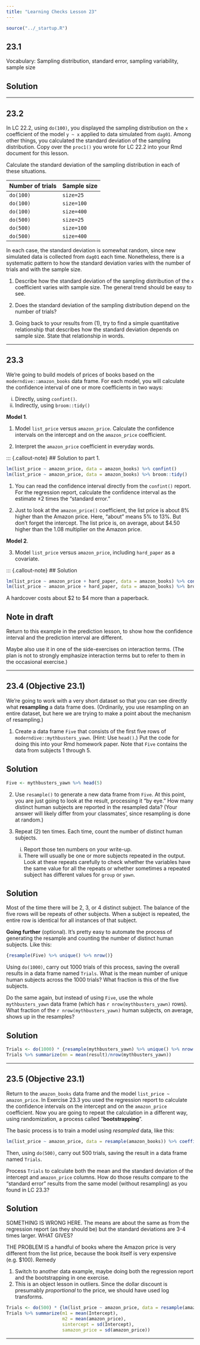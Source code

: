 ```yaml
---
title: "Learning Checks Lesson 23"
---
```


```r
source("../_startup.R")
```

## 23.1

Vocabulary: Sampling distribution, standard error, sampling variability, sample size

::: {.callout-note}
## Solution

:::

--------


## 23.2

In LC 22.2, using `do(100)`, you displayed the sampling distribution on the `x` coefficient of the model `y ~ x` applied to data simulated from `dag01`. Among other things, you calculated the standard deviation of the sampling distribution. Copy over the `proc1()` you wrote for LC 22.2 into your Rmd document for this lesson.

Calculate the standard deviation of the sampling distribution in each of these situations.

Number of trials  |  Sample size
------------------|---------------
`do(100)`         | `size=25`
`do(100)`         | `size=100`
`do(100)`         | `size=400`
`do(500)`         | `size=25`
`do(500)`         | `size=100`
`do(500)`         | `size=400`

In each case, the standard deviation is somewhat random, since new simulated data is collected from `dag01` each time. Nonetheless, there is a systematic pattern to how the standard deviation varies with the number of trials and with the sample size.

1. Describe how the standard deviation of the sampling distribution of the `x` coefficient varies with sample size. The general trend should be easy to see.

2. Does the standard deviation of the sampling distribution depend on the number of trials?

3. Going back to your results from (1), try to find a simple quantitative relationship that describes how the standard deviation depends on sample size. State that relationship in words.

-----------

## 23.3

We're going to build models of prices of books based on the `moderndive::amazon_books` data frame. For each model, you will calculate the confidence interval of one or more coefficients in two ways:

i. Directly, using `confint()`.
ii. Indirectly, using `broom::tidy()`

**Model 1**. 

1. Model `list_price` versus `amazon_price`. Calculate the confidence intervals on the intercept and on the `amazon_price` coefficient.

2. Interpret the `amazon_price` coefficient in everyday words.

::: {.callout-note}
## Solution to part 1.

```r
lm(list_price ~ amazon_price, data = amazon_books) %>% confint()
lm(list_price ~ amazon_price, data = amazon_books) %>% broom::tidy()
```

1. You can read the confidence interval directly from the `confint()` report. For the regression report, calculate the confidence interval as the estimate $\pm 2$ times the "standard error."

2. Just to look at the `amazon_price()` coefficient, the list price is about 8% higher than the Amazon price. Here, "about" means 5% to 13%. But don't forget the intercept. The list price is, on average, about $4.50 higher than the 1.08 multiplier on the Amazon price.


**Model 2**.

3. Model `list_price` versus `amazon_price`, including `hard_paper` as a covariate.

::: {.callout-note}
## Solution

```r
lm(list_price ~ amazon_price + hard_paper, data = amazon_books) %>% confint()
lm(list_price ~ amazon_price + hard_paper, data = amazon_books) %>% broom::tidy()
```

A hardcover costs about $2 to $4 more than a paperback.


::: {.callout-warning}
## Note in draft
Return to this example in the prediction lesson, to show how the confidence interval and the prediction interval are different.

Maybe also use it in one of the side-exercises on interaction terms. (The plan is not to strongly emphasize interaction terms but to refer to them in the occasional exercise.)
:::

-------------

## 23.4 (Objective 23.1)

We're going to work with a very short dataset so that you can see directly what **resampling** a data frame does. (Ordinarily, you use resampling on an entire dataset, but here we are trying to make a point about the mechanism of resampling.)

1. Create a data frame `Five` that consists of the first five rows of `moderndive::mythbusters_yawn`. (Hint: Use `head()`.) Put the code for doing this into your Rmd homework paper. Note that `Five` contains the data from subjects 1 through 5.

::: {.callout-note}
## Solution

```r
Five <- mythbusters_yawn %>% head(5)
```
:::

2. Use `resample()` to generate a new data frame from `Five`. At this point, you are just going to look at the result, processing it "by eye." How many distinct human subjects are reported in the resampled data? (Your answer will likely differ from your classmates', since resampling is done at random.)

3. Repeat (2) ten times. Each time, count the number of distinct human subjects. 

    i. Report those ten numbers on your write-up.
    ii. There will usually be one or more subjects repeated in the output. Look at these repeats carefully to check whether the variables have the same value for all the repeats or whether sometimes a repeated subject has different values for `group` or `yawn`. 
    
::: {.callout-note}
## Solution

Most of the time there will be 2, 3, or 4 distinct subject. The balance of the five rows will be repeats of other subjects. When a subject is repeated, the entire row is identical for all instances of that subject.
:::

**Going further** (optional). It's pretty easy to automate the process of generating the resample and counting the number of distinct human subjects. Like this:

```r
{resample(Five) %>% unique() %>% nrow()}
```

Using `do(1000)`, carry out 1000 trials of this process, saving the overall results in a data frame named `Trials`. What is the mean number of unique human subjects across the 1000 trials? What fraction is this of the five subjects.

Do the same again, but instead of using `Five`, use the whole `mythbusters_yawn` data frame (which has `r nrow(mythbusters_yawn)` rows).  What fraction of the `r nrow(mythbusters_yawn)` human subjects, on average, shows up in the resamples?

::: {.callout-note}
## Solution

```r
Trials <- do(1000) * {resample(mythbusters_yawn) %>% unique() %>% nrow()}
Trials %>% summarize(mn = mean(result)/nrow(mythbusters_yawn))
```
:::


-------------

## 23.5 (Objective 23.1)

Return to the `amazon_books` data frame and the model `list_price ~ amazon_price`. In Exercise 23.3 you used the regression report to calculate the confidence intervals on the intercept and on the `amazon_price` coefficient. Now you are going to repeat the calculation in a different way, using randomization, a process called "**bootstrapping**".

The basic process is to train a model using *resampled* data, like this:

```r
lm(list_price ~ amazon_price, data = resample(amazon_books)) %>% coefficients()
```

Then, using `do(500)`, carry out 500 trials, saving the result in a data frame named `Trials`.

Process `Trials` to calculate both the mean and the standard deviation of the intercept and `amazon_price` columns. How do those results compare to the "standard error" results from the same model (without resampling) as you found in LC 23.3?

::: {.callout-note}
## Solution

SOMETHING IS WRONG HERE. The means are about the same as from the regression report (as they should be) but the standard deviations are 3-4 times larger. WHAT GIVES?

THE PROBLEM IS a handful of books where the Amazon price is very different from the list price, because the book itself is very expensive (e.g. $100). Remedy

1. Switch to another data example, maybe doing both the regression report and the bootstrapping in one exercise.
2. This is an object lesson in outliers. Since the dollar discount is presumably *proportional* to the price, we should have used log transforms.

```r
Trials <- do(500) * {lm(list_price ~ amazon_price, data = resample(amazon_books)) %>% coefficients()}
Trials %>% summarize(m1 = mean(Intercept), 
                     m2 = mean(amazon_price), 
                     sintercept = sd(Intercept), 
                     samazon_price = sd(amazon_price))
```

:::

-------------
